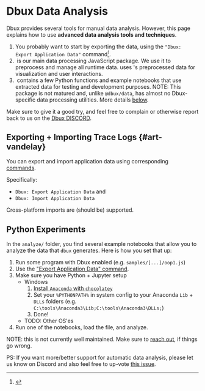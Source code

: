 # Dbux Data Analysis


<TOC toc={toc} />

Dbux provides several tools for manual data analysis. However, this page explains how to use **advanced data analysis tools and techniques**.

1. You probably want to start by exporting the data, using the `"Dbux: Export Application Data"` command[^1].
2. &#8203;<CodeLink path="dbux-data" /> is our main data processing JavaScript package. We use it to preprocess and manage all runtime data. <CodeLink path="dbux-code" /> uses <CodeLink path="dbux-data" />'s preprocessed data for visualization and user interactions.
4. &#8203;<CodeLink path="analysis" /> contains a few Python functions and example notebooks that use extracted data for testing and development purposes. NOTE: This package is not matured and, unlike `@dbux/data`, has almost no Dbux-specific data processing utilities. More details [below](#python-experiments).

Make sure to give it a good try, and feel free to complain or otherwise report back to us on the [Dbux DISCORD](https://discord.gg/QKgq9ZE).


## Exporting + Importing Trace Logs {#art-vandelay}

You can export and import application data using corresponding [commands](../tools-and-configuration/01-dbux-code.mdx#commands). 

Specifically:

* `Dbux: Export Application Data` and
* `Dbux: Import Application Data`

Cross-platform imports are (should be) supported.


## Python Experiments

In the `analyze/` folder, you find several example notebooks that allow you to analyze the data that `dbux` generates. Here is how you set that up:

1. Run some program with Dbux enabled (e.g. `samples/[...]/oop1.js`)
2. Use the ["Export Application Data" command](#art-vandelay).
3. Make sure you have Python + Jupyter setup
   * Windows
      1. [Install `Anaconda` with `chocolatey`](https://chocolatey.org/packages/anaconda3)
      2. Set your `%PYTHONPATH%` in system config to your Anaconda `Lib` + `DLLs` folders (e.g. `C:\tools\Anaconda3\Lib;C:\tools\Anaconda3\DLLs;`)
      3. Done!
   * TODO: Other OS'es
4. Run one of the notebooks, load the file, and analyze.

NOTE: this is not currently well maintained. Make sure to [reach out](https://discord.gg/QKgq9ZE), if things go wrong.

PS: If you want more/better support for automatic data analysis, please let us know on Discord and also feel free to up-vote [this issue](https://github.com/Domiii/dbux/issues/208).

[^1]: <CodeLink path="dbux-data/src/applications/importExport.js" />

